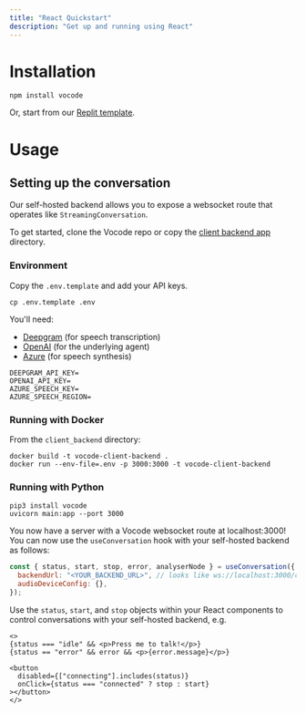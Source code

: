```yaml
---
title: "React Quickstart"
description: "Get up and running using React"
---
```


# Installation

`npm install vocode`

Or, start from our [Replit template](https://replit.com/@vocode/Simple-Conversation).

# Usage

## Setting up the conversation

Our self-hosted backend allows you to expose a websocket route that operates like `StreamingConversation`.

To get started, clone the Vocode repo or copy the [client backend app](https://github.com/vocodedev/vocode-python/tree/main/apps/client_backend) directory.

### Environment

Copy the `.env.template` and add your API keys.

```
cp .env.template .env
```

You'll need:

- [Deepgram](https://deepgram.com) (for speech transcription)
- [OpenAI](https://platform.openai.com) (for the underlying agent)
- [Azure](https://azure.microsoft.com/en-us/products/cognitive-services/text-to-speech/) (for speech synthesis)

```
DEEPGRAM_API_KEY=
OPENAI_API_KEY=
AZURE_SPEECH_KEY=
AZURE_SPEECH_REGION=
```

### Running with Docker

From the `client_backend` directory:

```
docker build -t vocode-client-backend .
docker run --env-file=.env -p 3000:3000 -t vocode-client-backend
```

### Running with Python

```
pip3 install vocode
uvicorn main:app --port 3000
```

You now have a server with a Vocode websocket route at localhost:3000! You can now use the `useConversation` hook with your self-hosted backend as follows:

```javascript
const { status, start, stop, error, analyserNode } = useConversation({
  backendUrl: "<YOUR_BACKEND_URL>", // looks like ws://localhost:3000/conversation or wss://asdf1234.ngrok.app/conversation if using ngrok
  audioDeviceConfig: {},
});
```

Use the `status`, `start`, and `stop` objects within your React components to control conversations with your self-hosted backend, e.g.

```
<>
{status === "idle" && <p>Press me to talk!</p>}
{status == "error" && error && <p>{error.message}</p>}

<button
  disabled={["connecting"].includes(status)}
  onClick={status === "connected" ? stop : start}
></button>
</>
```
